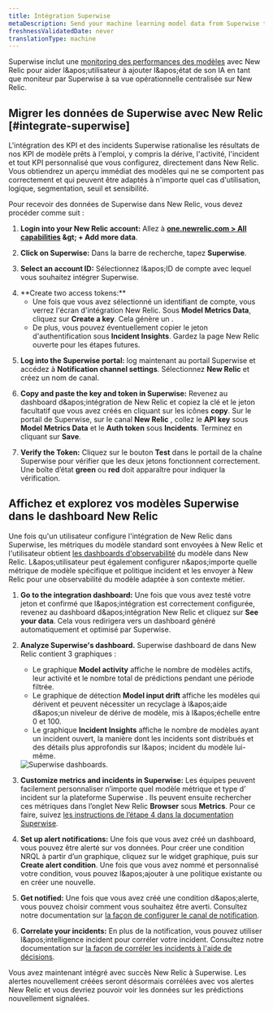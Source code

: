 ```yaml
---
title: Intégration Superwise
metaDescription: Send your machine learning model data from Superwise to New Relic to understand your model's performance.
freshnessValidatedDate: never
translationType: machine
---
```


Superwise inclut une [monitoring des performances des modèles](/docs/alerts-applied-intelligence/mlops/get-started/intro-mlops/) avec New Relic pour aider l&amp;apos;utilisateur à ajouter l&amp;apos;état de son IA en tant que moniteur par Superwise à sa vue opérationnelle centralisée sur New Relic.

## Migrer les données de Superwise avec New Relic [#integrate-superwise]

L&apos;intégration des KPI et des incidents Superwise rationalise les résultats de nos KPI de modèle prêts à l&apos;emploi, y compris la dérive, l&apos;activité, l&apos;incident et tout KPI personnalisé que vous configurez, directement dans New Relic. Vous obtiendrez un aperçu immédiat des modèles qui ne se comportent pas correctement et qui peuvent être adaptés à n&apos;importe quel cas d&apos;utilisation, logique, segmentation, seuil et sensibilité.

Pour recevoir des données de Superwise dans New Relic, vous devez procéder comme suit :

1. <DNT>**Login into your New Relic account:**</DNT> Allez à <DNT>**[one.newrelic.com &gt; All capabilities](https://one.newrelic.com/all-capabilities) &amp;gt; + Add more data**</DNT>.

2. <DNT>**Click on Superwise:**</DNT> Dans la barre de recherche, tapez <DNT>**Superwise**</DNT>.

3. <DNT>**Select an account ID:**</DNT> Sélectionnez l&amp;apos;ID de compte avec lequel vous souhaitez intégrer Superwise.

4. <DNT>
     **Create two access tokens:**
   </DNT>

   * Une fois que vous avez sélectionné un identifiant de compte, vous verrez l&apos;écran d&apos;intégration New Relic. Sous <DNT>**Model Metrics Data**</DNT>, cliquez sur <DNT>**Create a key**</DNT>. Cela génère un <InlinePopover type="licenseKey" />.
   * De plus, vous pouvez éventuellement copier le jeton d&apos;authentification sous <DNT>**Incident Insights**</DNT>. Gardez la page New Relic ouverte pour les étapes futures.

5. <DNT>**Log into the Superwise portal:**</DNT> log maintenant au portail Superwise et accédez à <DNT>**Notification channel settings**</DNT>. Sélectionnez <DNT>**New Relic**</DNT> et créez un nom de canal.

6. <DNT>**Copy and paste the key and token in Superwise:**</DNT> Revenez au dashboard d&amp;apos;intégration de New Relic et copiez la clé et le jeton facultatif que vous avez créés en cliquant sur les icônes <DNT>**copy**</DNT>. Sur le portail de Superwise, sur le canal <DNT>**New Relic**</DNT> , collez le <DNT>**API key**</DNT> sous <DNT>**Model Metrics Data**</DNT> et le <DNT>**Auth token**</DNT> sous <DNT>**Incidents**</DNT>. Terminez en cliquant sur <DNT>**Save**</DNT>.

7. <DNT>**Verify the Token:**</DNT> Cliquez sur le bouton <DNT>**Test**</DNT> dans le portail de la chaîne Superwise pour vérifier que les deux jetons fonctionnent correctement. Une boîte d’état <DNT>**green**</DNT> ou <DNT>**red**</DNT> doit apparaître pour indiquer la vérification.

<InstallFeedback />

## Affichez et explorez vos modèles Superwise dans le dashboard New Relic

Une fois qu&apos;un utilisateur configure l&apos;intégration de New Relic dans Superwise, les métriques du modèle standard sont envoyées à New Relic et l&apos;utilisateur obtient [les dashboards d&apos;observabilité](/docs/query-your-data/explore-query-data/dashboards/introduction-dashboards/) du modèle dans New Relic. L&amp;apos;utilisateur peut également configurer n&amp;apos;importe quelle métrique de modèle spécifique et politique incident et les envoyer à New Relic pour une observabilité du modèle adaptée à son contexte métier.

1. <DNT>**Go to the integration dashboard:**</DNT> Une fois que vous avez testé votre jeton et confirmé que l&amp;apos;intégration est correctement configurée, revenez au dashboard d&amp;apos;intégration New Relic et cliquez sur <DNT>**See your data**</DNT>. Cela vous redirigera vers un dashboard généré automatiquement et optimisé par Superwise.

2. <DNT>**Analyze Superwise&apos;s dashboard.**</DNT> Superwise dashboard de dans New Relic contient 3 graphiques :

   * Le graphique <DNT>**Model activity**</DNT> affiche le nombre de modèles actifs, leur activité et le nombre total de prédictions pendant une période filtrée.
   * Le graphique de détection <DNT>**Model input drift**</DNT> affiche les modèles qui dérivent et peuvent nécessiter un recyclage à l&amp;apos;aide d&amp;apos;un niveleur de dérive de modèle, mis à l&amp;apos;échelle entre 0 et 100.
   * Le graphique <DNT>**Incident Insights**</DNT> affiche le nombre de modèles ayant un incident ouvert, la manière dont les incidents sont distribués et des détails plus approfondis sur l&amp;apos; incident du modèle lui-même.

   <img title="Superwise's dashboards" alt="Superwise dashboards." src="/images/model-performance-monitoring_screenshot-crop_superwise-dashboard.webp" />

3. <DNT>**Customize metrics and incidents in Superwise:**</DNT> Les équipes peuvent facilement personnaliser n’importe quel modèle métrique et type d’ incident sur la plateforme Superwise . Ils peuvent ensuite rechercher ces métriques dans l’onglet New Relic <DNT>**Browser**</DNT> sous <DNT>**Metrics**</DNT>. Pour ce faire, suivez [les instructions de l’étape 4 dans la documentation Superwise](https://docs.superwise.ai/docs/new-relic#4-customize-metrics-and-incidents-you-would-like-to-send).

4. <DNT>**Set up alert notifications:**</DNT> Une fois que vous avez créé un dashboard, vous pouvez être alerté sur vos données. Pour créer une condition NRQL <InlinePopover type="alerts" />à partir d’un graphique, cliquez sur le widget graphique, puis sur <DNT>**Create alert condition**</DNT>. Une fois que vous avez nommé et personnalisé votre condition, vous pouvez l&amp;apos;ajouter à une politique existante ou en créer une nouvelle.

5. <DNT>**Get notified:**</DNT> Une fois que vous avez créé une condition d&amp;apos;alerte, vous pouvez choisir comment vous souhaitez être averti. Consultez notre documentation sur [la façon de configurer le canal de notification](/docs/alerts-applied-intelligence/new-relic-alerts/alert-notifications/notification-channels-control-where-send-alerts/).

6. <DNT>**Correlate your incidents:**</DNT> En plus de la notification, vous pouvez utiliser l&amp;apos;intelligence incident pour corréler votre incident. Consultez notre documentation sur [la façon de corréler les incidents à l&apos;aide de décisions](/docs/alerts-applied-intelligence/applied-intelligence/incident-intelligence/change-applied-intelligence-correlation-logic-decisions/).

Vous avez maintenant intégré avec succès New Relic à Superwise. Les alertes nouvellement créées seront désormais corrélées avec vos alertes New Relic et vous devriez pouvoir voir les données sur les prédictions nouvellement signalées.